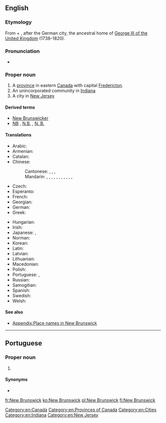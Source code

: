 ==English==
{{wikipedia}}

===Etymology===
From {{m|en|new}} + {{m|en|Brunswick||[[Braunschweig]]}}, after the German city, the ancestral home of [[w:George III of the United Kingdom|George III of the United Kingdom]] (1738–1820).

===Pronunciation===
* {{a|UK}} {{IPA|/njuː ˈbɹʌnz.wɪk/|lang=en}}

===Proper noun===
{{en-proper noun|head=[[New]] [[Brunswick]]}}

# A [[province]] in eastern [[Canada]] with capital [[Fredericton]].
# An unincorporated community in [[Indiana]]
# A city in [[New Jersey]]

====Derived terms====
* [[New Brunswicker]]
* [[NB]] , [[N.B.]] , [[N. B.]]

====Translations====
{{trans-top|Province in eastern Canada}}
* Arabic: {{t|ar|نْيُو بْرَانْزْوِيك|m|tr=nyū brānzwik}}
* Armenian: {{t|hy|Նյու Բրանսուիկ|sc=Armn}}
* Catalan: {{t|ca|Nova Brunsvic}}
* Chinese:
*: Cantonese: {{t|yue|紐賓士域|sc=Hani}}, {{t|yue|纽宾士域|tr=nau5 ban1 si6 wik6|sc=Hani}}, {{t|yue|紐賓士域省|sc=Hani}}, {{t|yue|纽宾士域省|tr=nau5 ban1 si6 wik6 saang2|sc=Hani}}
*: Mandarin: {{t|cmn|新不倫瑞克|sc=Hani}}, {{t+|cmn|新不伦瑞克|tr=Xīn Bùlúnruìkè|sc=Hani}}, {{t|cmn|新不倫瑞克省|sc=Hani}}, {{t|cmn|新不伦瑞克省|tr=Xīn Bùlúnruìkè Shěng|sc=Hani}}, {{t|cmn|紐賓士域|sc=Hani}}, {{t|cmn|纽宾士域|tr=Niǔbīnshìyù|sc=Hani}}, {{t|cmn|紐賓士域省|sc=Hani}}, {{t|cmn|纽宾士域省|tr=Niǔbīnshìyù Shěng|sc=Hani}}, {{t|cmn|新賓士域|sc=Hani}}, {{t|cmn|新宾士域|tr=Xīn Bīnshìyù|sc=Hani}}, {{t|cmn|新賓士域省|sc=Hani}}, {{t|cmn|新宾士域省|tr=Xīn Bīnshìyù Shěng|sc=Hani}}
* Czech: {{t|cs|Nový Brunšvik|m}}
* Esperanto: {{t|eo|Nov-Brunsviko}}
* French: {{t+|fr|Nouveau-Brunswick}}
* Georgian: {{t|ka|ნიუ-ბრანსუიკი|sc=Geor}}
* German: {{t+|de|Neubraunschweig}}
* Greek: {{t|el|Νιου Μπράνσγουικ|n}}
{{trans-mid}}
* Hungarian: {{t-needed|hu}}
* Irish: {{t|ga|Nua Brunswick|m|f}}
* Japanese: {{t|ja|ニューブランズウィック|tr=Nyūburanzuwikku}}, {{t|ja|ニューブランズウィック州|tr=Nyūburanzuwikku-shū}}
* Norman: {{t|nrf|Nouvieau Brunswick|m}}
* Korean: {{t|ko|뉴브런즈윅|tr=Nyu Beureonjeuwik|sc=Kore}}
* Latin: {{t|la|Novum Brunsvicum}}
* Latvian: {{t|lv|Ņūbransvika}}
* Lithuanian: {{t|lt|Naujasis Bransvikas}}
* Macedonian: {{t|mk|Њу Бранзвик|m|tr=Nju Bránzvik}}
* Polish: {{t+|pl|Nowy Brunszwik}}
* Portuguese: {{t|pt|Nova Brunswick|f}}, {{t|pt|New Brunswick|f}}
* Russian: {{t|ru|Нью-Бра́нсуик|m}}
* Samogitian: {{t|sgs|Naus Brunsviks}}
* Spanish: {{t|es|Nuevo Brunswick}}
* Swedish: {{t|sv|New Brunswick}}
* Welsh: {{t|cy|Newydd Brunswick|m|f}}
{{trans-bottom}}

====See also====
* [[Appendix:Place names in New Brunswick]]

[[Category:en:Canada]]
[[Category:en:Provinces of Canada]]
[[Category:en:Cities]]
[[Category:en:Indiana]]
[[Category:en:New Jersey]]

----

==Portuguese==

===Proper noun===
{{pt-proper noun|f}}

# {{l|en|New Brunswick}} {{gloss|province in eastern Canada}}

====Synonyms====
* {{l|pt|Nova Brunswick}}

{{catlangcode|pt|Provinces of Canada}}

[[fr:New Brunswick]]
[[ko:New Brunswick]]
[[pl:New Brunswick]]
[[fi:New Brunswick]]